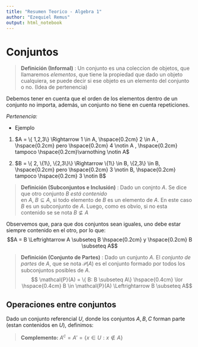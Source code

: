 ```yaml
---
title: "Resumen Teorico - Algebra 1"
author: "Ezequiel Remus"
output: html_notebook
---
```


# Conjuntos

> **Definición (Informal)** : Un conjunto es una coleccion de objetos, que llamaremos 
> $elementos$, que tiene la propiedad que dado un objeto cualquiera, se puede decir 
> si ese objeto es un elemento del conjunto o no. (Idea de pertenencia)

Debemos tener en cuenta que el orden de los elementos dentro de un conjunto no importa, además, un conjunto no tiene en cuenta repeticiones.

*Pertenencia:*
  
  - Ejemplo
  
 1. $A = \{ 1,2,3\} \Rightarrow 1 \in A, \hspace{0.2cm} 2 \in A , \hspace{0.2cm} pero  \hspace{0.2cm} 4 \notin A , \hspace{0.2cm} tampoco  \hspace{0.2cm}\varnothing \notin A$

 2. $B = \{ 2, \{1\}, \{2,3\}\} \Rightarrow \{1\} \in B, \{2,3\} \in B, \hspace{0.2cm} pero \hspace{0.2cm} 3 \notin B, \hspace{0.2cm} tampoco  \hspace{0.2cm} 3 \notin B$ 

> **Definición (Subconjuntos e Inclusión)** :
> Dado un conjnto $A$. Se dice que otro conjunto $B$ $\textit{está contenido}$  
> en $A$, $B \subseteq A$, si todo elemento de $B$ es un elemento de $A$. En este 
> caso $B$ es un subconjunto de $A$. Luego, como es obvio, si no esta contenido se
> se nota $B \nsubseteq A$

Observemos que, para que dos conjuntos sean iguales, uno debe estar siempre contenido en el otro, por lo que:
$$A = B \Leftrightarrow A \subseteq B \hspace{0.2cm} y \hspace{0.2cm} B \subseteq A$$

> **Definición (Conjunto de Partes)** :
> Dado un cunjunto $A$. El *conjunto de partes* de $A$, que se nota $\mathcal{P}(A)$
> es el conjunto formado por todos los subconjuntos posibles de $A$.
> $$ \mathcal{P}(A) = \{ B: B \subseteq A\} \hspace{0.4cm} \lor \hspace{0.4cm} B \in \mathcal{P}(A) \Leftrightarrow  B \subseteq A$$

## Operaciones entre conjuntos

Dado un conjunto referencial $U$, donde los conjuntos $A,B,C$ forman parte (estan contenidos en $U$), definimos:

> **Complemento:** $A^c = A' = \{x \in U : x \notin A\}$

